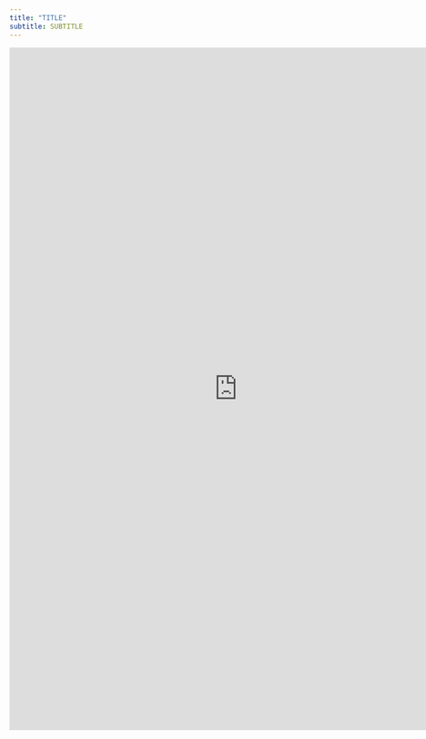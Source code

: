 ```yaml
---
title: "TITLE"
subtitle: SUBTITLE
---
```

````{=html}
<style>iframe{height: 1200px; width: 800px}</style>
<iframe height="100%" width="100%" frameborder="no"
src="https://jjrappazzo.shinyapps.io/MyShinyApp/">
</iframe>
```` 